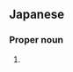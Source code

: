 ==Japanese==
{{ja-kanjitab|英|則}}

===Proper noun===
{{ja-pos|proper|ひでのり}}

# {{given name|male|lang=ja|sort=ひでのり}}